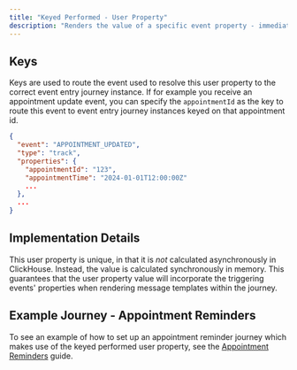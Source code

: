 ```yaml
---
title: "Keyed Performed - User Property"
description: "Renders the value of a specific event property - immediately."
---
```


## Keys

Keys are used to route the event used to resolve this user property to the correct event entry journey instance. If for example you receive an appointment update event, you can specify the `appointmentId` as the key to route this event to event entry journey instances keyed on that appointment id.

```json
{
  "event": "APPOINTMENT_UPDATED",
  "type": "track",
  "properties": {
    "appointmentId": "123",
    "appointmentTime": "2024-01-01T12:00:00Z"
    ...
  },
  ...
}
```

## Implementation Details

This user property is unique, in that it is *not* calculated asynchronously in ClickHouse. Instead, the value is calculated synchronously in memory. This guarantees that the user property value will incorporate the triggering events' properties when rendering message templates within the journey.

## Example Journey - Appointment Reminders

To see an example of how to set up an appointment reminder journey which makes use of the keyed performed user property, see the [Appointment Reminders](/guide/sample-journeys/appointment-reminders) guide.
